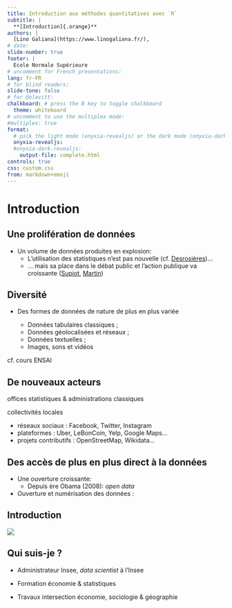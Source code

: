 ```yaml
---
title: Introduction aux méthodes quantitatives avec `R`
subtitle: |
  **[Introduction]{.orange}**
authors: |
  [Lino Galiana](https://www.linogaliana.fr/),
# date: 
slide-number: true
footer: |
  Ecole Normale Supérieure
# uncomment for French presentations:
lang: fr-FR
# for blind readers:
slide-tone: false
# for @olevitt:
chalkboard: # press the B key to toggle chalkboard
  theme: whiteboard
# uncomment to use the multiplex mode:
#multiplex: true
format:
  # pick the light mode (onyxia-revealjs) or the dark mode (onyxia-dark-revealjs)
  onyxia-revealjs:
  #onyxia-dark-revealjs:
    output-file: complete.html
controls: true
css: custom.css
from: markdown+emoji
---
```


# Introduction

## Une prolifération de données

- Un volume de données produites en explosion:
    + L'utilisation des statistiques n'est pas nouvelle (cf. [Desrosières](https://www.cairn.info/la-politique-des-grands-nombres--9782707165046.htm))...
    + ... mais sa place dans le débat public et l'action publique va croissante ([Supiot](https://www.fayard.fr/sciences-humaines/la-gouvernance-par-les-nombres-9782213681092), [Martin](https://www.cairn.info/l-empire-des-chiffres--9782200625719.htm))

## Diversité


- Des formes de données de nature de plus en plus variée

  - Données tabulaires classiques ; 
  - Données géolocalisées et réseaux ;
  - Données textuelles ;
  - Images, sons et vidéos

cf. cours ENSAI

## De nouveaux acteurs

offices statistiques & administrations classiques

collectivités locales

  - réseaux sociaux : Facebook, Twitter, Instagram
  - plateformes : Uber, LeBonCoin, Yelp, Google Maps...
  - projets contributifs : OpenStreetMap, Wikidata...  



## Des accès de plus en plus direct à la données

- Une ouverture croissante:
    + Depuis ère Obama (2008): _open data_
- Ouverture et numérisation des données :






## Introduction

![](img/moredata.png)

## Qui suis-je ?

- Administrateur Insee, _data scientist_ à l'Insee

- Formation économie & statistiques

- Travaux intersection économie, sociologie & géographie
